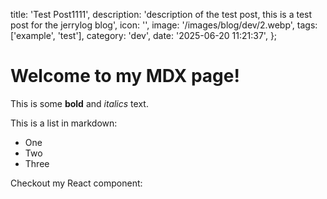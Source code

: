   title: 'Test Post1111',
  description:
    'description of the test post, this is a test post for the jerrylog blog',
  icon: '',
  image: '/images/blog/dev/2.webp',
  tags: ['example', 'test'],
  category: 'dev',
  date: '2025-06-20 11:21:37',
};

# Welcome to my MDX page!

This is some **bold** and _italics_ text.

This is a list in markdown:

- One
- Two
- Three

Checkout my React component:
